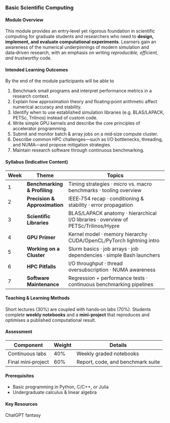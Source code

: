 
### Basic Scientific Computing

#### Module Overview

This module provides an entry‑level yet rigorous foundation in scientific computing for graduate students and researchers who need to **design, implement, and evaluate computational experiments**.
Learners gain an awareness of the numerical underpinnings of modern simulation and data‑driven research, with an emphasis on writing *reproducible, efficient, and trustworthy* code.

#### Intended Learning Outcomes

By the end of the module participants will be able to

1. Benchmark small programs and interpret performance metrics in a research context.
2. Explain how approximation theory and floating‑point arithmetic affect numerical accuracy and stability.
3. Identify when to use established simulation libraries (e.g. BLAS/LAPACK, PETSc, Trilinos) instead of custom code.
4. Write simple GPU kernels and describe the core principles of accelerator programming.
5. Submit and monitor batch & array jobs on a mid‑size compute cluster.
6. Describe common HPC challenges—such as I/O bottlenecks, threading, and NUMA—and propose mitigation strategies.
7. Maintain research software through continuous benchmarking.

#### Syllabus (Indicative Content)

| Week | Theme                         | Topics                                                                              |
|------|-------------------------------|-------------------------------------------------------------------------------------|
| 1    | **Benchmarking & Profiling**  | Timing strategies · micro vs. macro benchmarks · tooling overview                   |
| 2    | **Precision & Approximation** | IEEE‑754 recap · conditioning & stability · error propagation                       |
| 3    | **Scientific Libraries**      | BLAS/LAPACK anatomy · hierarchical I/O libraries · overview of PETSc/Trilinos/Hypre |
| 4    | **GPU Primer**                | Kernel model · memory hierarchy · CUDA/OpenCL/PyTorch lightning intro               |
| 5    | **Working on a Cluster**      | Slurm basics · job arrays · job dependencies · simple Bash launchers                |
| 6    | **HPC Pitfalls**              | I/O throughput · thread oversubscription · NUMA awareness                           |
| 7    | **Software Maintenance**      | Regression + performance tests · continuous benchmarking pipelines                  |

#### Teaching & Learning Methods

Short lectures (30%) are coupled with hands‑on labs (70%). Students complete **weekly notebooks** and a **mini‑project** that reproduces and optimises a published computational result.

#### Assessment

| Component          | Weight | Details                           |
|--------------------|--------|-----------------------------------|
| Continuous labs    | 40%    | Weekly graded notebooks           |
| Final mini‑project | 60%    | Report, code, and benchmark suite |

#### Prerequisites

- Basic programming in Python, C/C++, or Julia
- Undergraduate calculus & linear algebra

#### Key Resources

ChatGPT fantasy
